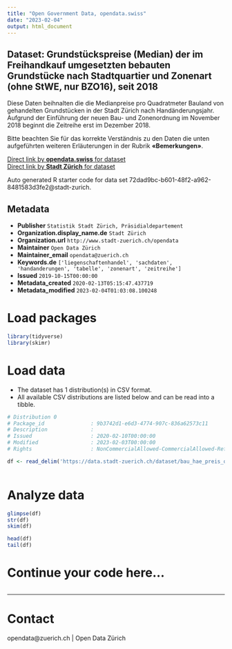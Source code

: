 ```yaml
---
title: "Open Government Data, opendata.swiss"
date: "2023-02-04"
output: html_document
---
```


## Dataset: Grundstückspreise (Median) der im Freihandkauf umgesetzten bebauten Grundstücke nach Stadtquartier und Zonenart (ohne StWE, nur BZO16), seit 2018


Diese Daten beihnalten die die Medianpreise pro Quadratmeter Bauland von gehandelten Grundstücken in der Stadt Zürich nach Handänderungsjahr. Aufgrund der Einführung der neuen Bau- und Zonenordnung im November 2018 beginnt die Zeitreihe erst im Dezember 2018.

Bitte beachten Sie für das korrekte Verständnis zu den Daten die unten aufgeführten weiteren Erläuterungen in der Rubrik **«Bemerkungen»**.



[Direct link by **opendata.swiss** for dataset](https://opendata.swiss/de/dataset/grundstuckspreise-median-der-im-freihandkauf-umgesetzten-bebauten-grundstucke-nach-stadtqu-20182)<br>
[Direct link by **Stadt Zürich** for dataset](https://data.stadt-zuerich.ch/dataset/bau_hae_preis_quartier_zonenart_ohne_stwe_bzo16_seit2018_od5123)

Auto generated R starter code for data set 72dad9bc-b601-48f2-a962-8481583d3fe2@stadt-zurich.

## Metadata

- **Publisher** `Statistik Stadt Zürich, Präsidialdepartement`
- **Organization.display_name.de** `Stadt Zürich`
- **Organization.url** `http://www.stadt-zuerich.ch/opendata`
- **Maintainer** `Open Data Zürich`
- **Maintainer_email** `opendata@zuerich.ch`
- **Keywords.de** `['liegenschaftenhandel', 'sachdaten', 'handanderungen', 'tabelle', 'zonenart', 'zeitreihe']`
- **Issued** `2019-10-15T00:00:00`
- **Metadata_created** `2020-02-13T05:15:47.437719`
- **Metadata_modified** `2023-02-04T01:03:08.100248`


# Load packages

```r

library(tidyverse)
library(skimr)

```

# Load data

-   The dataset has 1 distribution(s) in CSV format.
-   All available CSV distributions are listed below and can be read into a tibble.

```r

# Distribution 0
# Package_id               : 9b3742d1-e6d3-4774-907c-836a62573c11
# Description              : 
# Issued                   : 2020-02-10T00:00:00
# Modified                 : 2023-02-03T00:00:00
# Rights                   : NonCommercialAllowed-CommercialAllowed-ReferenceNotRequired

df <- read_delim('https://data.stadt-zuerich.ch/dataset/bau_hae_preis_quartier_zonenart_ohne_stwe_bzo16_seit2018_od5123/download/BAU512OD5123.csv')



```

# Analyze data

```r

glimpse(df)
str(df)
skim(df)

head(df)
tail(df)

```

# Continue your code here...

```r

```

------------------------------------------------------------------------

# Contact

opendata@zuerich.ch | Open Data Zürich
